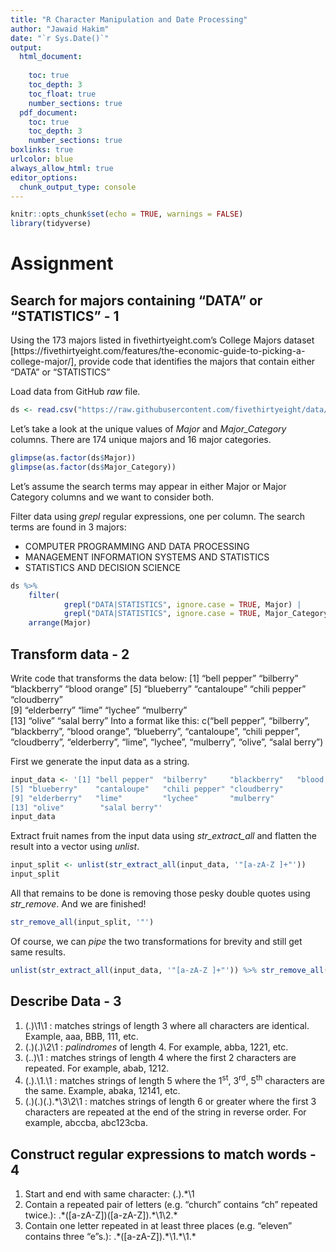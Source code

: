 ```yaml
---
title: "R Character Manipulation and Date Processing"
author: "Jawaid Hakim"
date: "`r Sys.Date()`"
output:
  html_document:
    
    toc: true
    toc_depth: 3
    toc_float: true
    number_sections: true
  pdf_document: 
    toc: true
    toc_depth: 3
    number_sections: true
boxlinks: true
urlcolor: blue
always_allow_html: true
editor_options: 
  chunk_output_type: console
---
```


```r
knitr::opts_chunk$set(echo = TRUE, warnings = FALSE)
library(tidyverse)
```

# Assignment

## Search for majors containing "DATA" or "STATISTICS" - 1

Using the 173 majors listed in fivethirtyeight.com’s College Majors dataset [https://fivethirtyeight.com/features/the-economic-guide-to-picking-a-college-major/], provide code that identifies the majors that contain either "DATA" or "STATISTICS"  

Load data from GitHub *raw* file.

```r
ds <- read.csv("https://raw.githubusercontent.com/fivethirtyeight/data/2d2ff3e9457549d51f8e571c52099bfe9b2017ad/college-majors/majors-list.csv")
```

Let's take a look at the unique values of *Major* and *Major_Category* columns. There are 174 unique majors and 16 major categories.

```r
glimpse(as.factor(ds$Major))
glimpse(as.factor(ds$Major_Category))
```

Let's assume the search terms may appear in either Major or Major Category columns and we want to consider both. 

Filter data using *grepl* regular expressions, one per column. The search terms are found in 3 majors: 

* COMPUTER PROGRAMMING AND DATA PROCESSING
* MANAGEMENT INFORMATION SYSTEMS AND STATISTICS
* STATISTICS AND DECISION SCIENCE

```r
ds %>%
    filter(
            grepl("DATA|STATISTICS", ignore.case = TRUE, Major) | 
            grepl("DATA|STATISTICS", ignore.case = TRUE, Major_Category)) %>%
    arrange(Major)
```

## Transform data - 2

Write code that transforms the data below:
[1] "bell pepper"  "bilberry"     "blackberry"   "blood orange"
[5] "blueberry"    "cantaloupe"   "chili pepper" "cloudberry"  
[9] "elderberry"   "lime"         "lychee"       "mulberry"    
[13] "olive"        "salal berry"
Into a format like this:
c("bell pepper", "bilberry", "blackberry", "blood orange", "blueberry", "cantaloupe", "chili pepper", "cloudberry", "elderberry", "lime", "lychee", "mulberry", "olive", "salal berry")  

 First we generate the input data as a string.

```r
input_data <- '[1] "bell pepper"  "bilberry"     "blackberry"   "blood orange"
[5] "blueberry"    "cantaloupe"   "chili pepper" "cloudberry"
[9] "elderberry"   "lime"         "lychee"       "mulberry" 
[13] "olive"        "salal berry"'
input_data
```

Extract fruit names from the input data using *str_extract_all* and flatten the result into a vector using *unlist*.

```r
input_split <- unlist(str_extract_all(input_data, '"[a-zA-Z ]+"'))
input_split
```

All that remains to be done is removing those pesky double quotes using *str_remove*. And we are finished!

```r
str_remove_all(input_split, '"')
```

Of course, we can *pipe* the two transformations for brevity and still get same results.

```r
unlist(str_extract_all(input_data, '"[a-zA-Z ]+"')) %>% str_remove_all('"')
```

## Describe Data - 3

1. (.)\1\1 : matches strings of length 3 where all characters are identical. Example, aaa, BBB, 111, etc.
1. (.)(.)\2\1 : *palindromes* of length 4. For example, abba, 1221, etc.
1. (..)\1 : matches strings of length 4 where the first 2 characters are repeated. For example, abab, 1212.
1. (.).\1.\1 : matches strings of length 5 where the 1^st^, 3^rd^, 5^th^ characters are the same. Example, abaka, 12141, etc.
1. (.)(.)(.).\*\3\2\1 : matches strings of length 6 or greater where the first 3 characters are repeated at the end of the string in reverse order. For example, abccba, abc123cba.

## Construct regular expressions to match words - 4

1. Start and end with same character:  (.).\*\1
1. Contain a repeated pair of letters (e.g. "church" contains "ch" repeated twice.):  .\*([a-zA-Z])([a-zA-Z]).\*\1\2.\*
1. Contain one letter repeated in at least three places (e.g. "eleven" contains three "e"s.):  .\*([a-zA-Z]).\*\1.\*\1.\*
